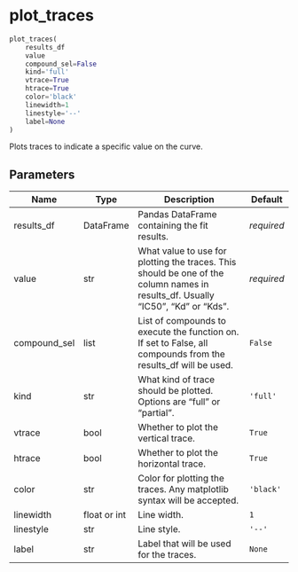 # plot_traces { #bindcurve.plot_traces }

```python
plot_traces(
    results_df
    value
    compound_sel=False
    kind='full'
    vtrace=True
    htrace=True
    color='black'
    linewidth=1
    linestyle='--'
    label=None
)
```

Plots traces to indicate a specific value on the curve.

## Parameters {.doc-section .doc-section-parameters}

| Name         | Type         | Description                                                                                                                     | Default    |
|--------------|--------------|---------------------------------------------------------------------------------------------------------------------------------|------------|
| results_df   | DataFrame    | Pandas DataFrame containing the fit results.                                                                                    | _required_ |
| value        | str          | What value to use for plotting the traces. This should be one of the column names in results_df. Usually "IC50", "Kd" or "Kds". | _required_ |
| compound_sel | list         | List of compounds to execute the function on. If set to False, all compounds from the results_df will be used.                  | `False`    |
| kind         | str          | What kind of trace should be plotted. Options are "full" or "partial".                                                          | `'full'`   |
| vtrace       | bool         | Whether to plot the vertical trace.                                                                                             | `True`     |
| htrace       | bool         | Whether to plot the horizontal trace.                                                                                           | `True`     |
| color        | str          | Color for plotting the traces. Any matplotlib syntax will be accepted.                                                          | `'black'`  |
| linewidth    | float or int | Line width.                                                                                                                     | `1`        |
| linestyle    | str          | Line style.                                                                                                                     | `'--'`     |
| label        | str          | Label that will be used for the traces.                                                                                         | `None`     |